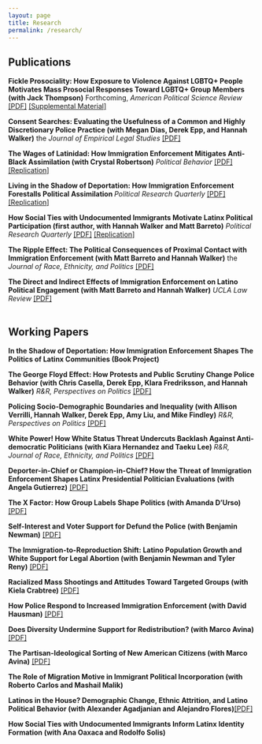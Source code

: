 ```yaml
---
layout: page
title: Research
permalink: /research/
---
```


## Publications

**Fickle Prosociality: How Exposure to Violence Against LGBTQ+ People Motivates Mass Prosocial Responses Toward LGBTQ+ Group Members (with Jack Thompson)** Forthcoming, *American Political Science Review* [[PDF]](pdfs/pubs/pulseca.pdf) [[Supplemental Material]](pdfs/pubs/pulsecasm.pdf)

**Consent Searches: Evaluating the Usefulness of a Common and Highly Discretionary Police Practice (with Megan Dias, Derek Epp, and Hannah Walker)** the *Journal of Empirical Legal Studies* [[PDF]](pdfs/pubs/consentfinal.pdf)

**The Wages of Latinidad: How Immigration Enforcement Mitigates Anti-Black Assimilation (with Crystal Robertson)** *Political Behavior* [[PDF]](pdfs/pubs/wages.pdf) [[Replication]](https://doi.org/10.7910/DVN/WG1QRH)

**Living in the Shadow of Deportation: How Immigration Enforcement Forestalls Political Assimilation ** *Political Research Quarterly* [[PDF]](pdfs/pubs/depthreat1.pdf) [[Replication]](https://www.dropbox.com/s/j362qehlr3p2an6/replication_prq.zip?dl=0)

**How Social Ties with Undocumented Immigrants Motivate Latinx Political Participation (first author, with Hannah Walker and Matt Barreto)** *Political Research Quarterly* [[PDF]](pdfs/pubs/prq_cacc.pdf) [[Replication]](https://www.dropbox.com/s/ywh8fwa9ms02nnc/replication_folder.zip?dl=0)

**The Ripple Effect: The Political Consequences of Proximal Contact with Immigration Enforcement (with Matt Barreto and Hannah Walker)** the *Journal of Race, Ethnicity, and Politics* [[PDF]](pdfs/pubs/ripple_effect.pdf)

**The Direct and Indirect Effects of Immigration Enforcement on Latino Political Engagement (with Matt Barreto and Hannah Walker)** *UCLA Law Review* [[PDF]](pdfs/pubs/enforcement_engagement.pdf)
<br> <br> 

## Working Papers

**In the Shadow of Deportation: How Immigration Enforcement Shapes The Politics of Latinx Communities (Book Project)**

**The George Floyd Effect: How Protests and Public Scrutiny Change Police Behavior (with Chris Casella, Derek Epp, Klara Fredriksson, and Hannah Walker)** *R&R, Perspectives on Politics* [[PDF]](pdfs/wps/depol.pdf)

**Policing Socio-Demographic Boundaries and Inequality (with Allison Verrilli, Hannah Walker, Derek Epp, Amy Liu, and Mike Findley)** *R&R, Perspectives on Politics* [[PDF]](pdfs/wps/boundaries.pdf)

**White Power! How White Status Threat Undercuts Backlash Against Anti-democratic Politicians (with Kiara Hernandez and Taeku Lee)** *R&R, Journal of Race, Ethnicity, and Politics* [[PDF]](pdfs/wps/j6.pdf)

**Deporter-in-Chief or Champion-in-Chief? How the Threat of Immigration Enforcement Shapes Latinx Presidential Politician Evaluations (with Angela Gutierrez)**  [[PDF]](pdfs/wps/threatprefs3.pdf)

**The X Factor: How Group Labels Shape Politics (with Amanda D'Urso)**  [[PDF]](pdfs/wps/latinx_project.pdf)

**Self-Interest and Voter Support for Defund the Police (with Benjamin Newman)** [[PDF]](pdfs/wps/dtp4.pdf)

**The Immigration-to-Reproduction Shift: Latino Population Growth and White Support for Legal Abortion (with Benjamin Newman and Tyler Reny)** [[PDF]](pdfs/wps/abortion.pdf)

**Racialized Mass Shootings and Attitudes Toward Targeted Groups (with Kiela Crabtree)** [[PDF]](pdfs/wps/rviolence.pdf)

**How Police Respond to Increased Immigration Enforcement (with David Hausman)** [[PDF]](pdfs/wps/immigration_policing.pdf)

**Does Diversity Undermine Support for Redistribution? (with Marco Avina)** [[PDF]](pdfs/wps/redistribution.pdf)

**The Partisan-Ideological Sorting of New American Citizens (with Marco Avina)** [[PDF]](pdfs/wps/citsorting.pdf)

**The Role of Migration Motive in Immigrant Political Incorporation (with Roberto Carlos and Mashail Malik)** 

**Latinos in the House? Demographic Change, Ethnic Attrition, and Latino Political Behavior (with Alexander Agadjanian and Alejandro Flores)**[[PDF]](pdfs/wps/ethnic_attrition.pdf) 

**How Social Ties with Undocumented Immigrants Inform Latinx Identity Formation (with Ana Oaxaca and Rodolfo Solis)**